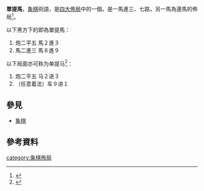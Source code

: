 
'''單提馬'''，[[象棋|象棋]]術語，是[[中國象棋四大佈局|四大佈局]]中的一個，是一馬進三、七路，另一馬為邊馬的佈局<ref>{{Cite web |url=http://www.ck.tp.edu.tw/~cybera/advanced/advanced_start_ma3.html |title=單提馬 |accessdate=2016-03-07 |archive-date=2020-01-08 |archive-url=https://web.archive.org/web/20200108011147/http://www.ck.tp.edu.tw/~cybera/advanced/advanced_start_ma3.html |dead-url=no }}</ref>。

以下黑方下的即為單提馬：
# 炮二平五 馬２進３
# 馬二進三 馬８進９

以下局面亦可称为单提马<ref>{{Cite web |url=http://www.xqbase.com/ecco/ecco_b.htm#ecco_b1 |title=象棋百科全书 - 中炮对单提马 |accessdate=2017-09-28 |archive-date=2020-08-22 |archive-url=https://web.archive.org/web/20200822060216/http://www.xqbase.com/ecco/ecco_b.htm#ecco_b1 |dead-url=no }}</ref>：
#炮二平五 马２进３　
#（任意着法）车９进１
{{Xiangqi diagram
| tleft
| 單提馬（一）
|rd||ed|ad|gd|ad|ed||rd
 | | | | | | | | | 
 | |cd|hd| || | |cd|hd
 |sd| |sd| |sd| |sd| |sd
 | | | | | | | | | 
 | | | | | | | | | 
 |sl| |sl| |sl| |sl| |sl
 | |cl| | |cl| |hl| | 
 | | | | | | | | | 
 |rl|hl|el|al|gl|al|el||rl
|1.　炮二平五　馬２進３<br/>
2.　馬二進三　馬８進９
|size=30
}}
{{Xiangqi diagram
|tleft
|单提马（二）
|车|  |象|士|将|士|象|马|  
|  |  |  |  |  |  |  |  |车
|  |砲|马|  |  |  |  |砲|  
|卒|  |卒|  |卒|  |卒|  |卒
|  |  |  |  |  |  |  |  |  
|  |  |  |  |  |  |  |  |  
|兵|  |兵|  |兵|  |兵|  |兵
|  |炮|  |  |炮|  |㐷|  |  
|  |  |  |  |  |  |  |  |  
|伡|㐷|相|仕|帅|仕|相|  |伡
|1. 炮二平五 马２进３<br/>2. 马二进三 车９进１
|size=30
}}
{{clear}}
==參見==
*[[象棋|象棋]]

==參考資料==
{{reflist}}

{{ChineseChess}}
[[category:象棋佈局|category:象棋佈局]]

{{Board-stub}}